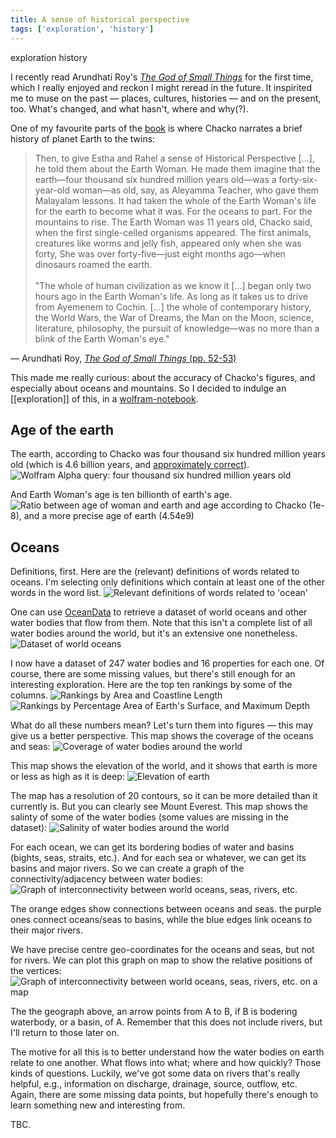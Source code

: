 ```yaml
---
title: A sense of historical perspective
tags: ['exploration', 'history']
---
```


<NoteTag color="beige">exploration</NoteTag>
<NoteTag color="beige">history</NoteTag>

I recently read Arundhati Roy's [*The God of Small Things*](https://www.worldcat.org/oclc/1123081276) for the first time, which I really enjoyed and reckon I might reread in the future. It inspirited me to muse on the past — places, cultures, histories — and on the present, too. What's changed, and what hasn't, where and why(?).

One of my favourite parts of the [book](books) is where Chacko narrates a brief history of planet Earth to the twins:

<blockquote class='font-serif text-justify leading-relaxed align-middle'>
  Then, to give Estha and Rahel a sense of Historical Perspective [...], he told them about the Earth Woman. He made them imagine that the earth—four thousand six hundred million years old—was a forty-six-year-old woman—as old, say, as Aleyamma Teacher, who gave them Malayalam lessons. It had taken the whole of the Earth Woman's life for the earth to become what it was. For the oceans to part. For the mountains to rise. The Earth Woman was 11 years old, Chacko said, when the first single-celled organisms appeared. The first animals, creatures like worms and jelly fish, appeared only when she was forty, She was over forty-five—just eight months ago—when dinosaurs roamed the earth.<br/><br/>
  "The whole of human civilization as we know it [...] began only two hours ago in the Earth Woman's life. As long as it takes us to drive from Ayemenem to Cochin. [...] the whole of contemporary history, the World Wars, the War of Dreams, the Man on the Moon, science, literature, philosophy, the pursuit of knowledge—was no more than a blink of the Earth Woman's eye."
</blockquote>
<p class='font-serif text-right pr-4 -mt-4'>
  — Arundhati Roy, <a href="https://www.worldcat.org/oclc/1123081276" target="_blank"><em>The God of Small Things</em> (pp. 52-53)</a>
</p>

This made me really curious: about the accuracy of Chacko's figures, and especially about oceans and mountains. So I decided to indulge an [[exploration]] of this, in a [wolfram-notebook](wolfram-notebooks).

<h2>Age of the earth</h2>

The earth, according to Chacko was four thousand six hundred million years old (which is 4.6 billion years, and [approximately correct](https://www.scientificamerican.com/article/how-science-figured-out-the-age-of-the-earth)).
<img
  src = "historical-perspective/wa.png"
  alt= "Wolfram Alpha query: four thousand six hundred million years old"
/>

And Earth Woman's age is ten billionth of earth's age.
<img
  src = "historical-perspective/ratio.png"
  alt= "Ratio between age of woman and earth and age according to Chacko (1e-8), and a more precise age of earth (4.54e9)"
/>

<h2>Oceans</h2>

Definitions, first. Here are the (relevant) definitions of words related to oceans. I'm selecting only definitions which contain at least one of the other words in the word list.
<img
  src = "historical-perspective/definitions.png"
  alt= "Relevant definitions of words related to 'ocean'"
/>

One can use [OceanData](http://reference.wolfram.com/language/ref/OceanData.html) to retrieve a dataset of world oceans and other water bodies that flow from them. Note that this isn't a complete list of all water bodies around the world, but it's an extensive one nonetheless.
<img
  src = "historical-perspective/oceans_dataset.png"
  alt= "Dataset of world oceans"
/>

I now have a dataset of 247 water bodies and 16 properties for each one. Of course, there are some missing values, but there's still enough for an interesting exploration. Here are the top ten rankings by some of the columns.
<img
  src = "historical-perspective/ranking_1.png"
  alt= "Rankings by Area and Coastline Length"
/>
<img
  src = "historical-perspective/ranking_2.png"
  alt= "Rankings by Percentage Area of Earth's Surface, and Maximum Depth"
/>

What do all these numbers mean? Let's turn them into figures — this may give us a better perspective. This map shows the coverage of the oceans and seas:
<img
  src = "historical-perspective/coverage.png"
  alt= "Coverage of water bodies around the world"
/>

This map shows the elevation of the world, and it shows that earth is more or less as high as it is deep:
<img
  src = "historical-perspective/elevation.png"
  alt= "Elevation of earth"
/>

The map has a resolution of 20 contours, so it can be more detailed than it currently is. But you can clearly see Mount Everest. This map shows the salinty of some of the water bodies (some values are missing in the dataset):
<img
  src = "historical-perspective/salinity.png"
  alt= "Salinity of water bodies around the world"
/>

For each ocean, we can get its bordering bodies of water and basins (bights, seas, straits, etc.). And for each sea or whatever, we can get its basins and major rivers. So we can create a graph of the connectivity/adjacency between water bodies:
<img
  src = "historical-perspective/all_graph.png"
  alt= "Graph of interconnectivity between world oceans, seas, rivers, etc."
/>

The orange edges show connections between oceans and seas. the purple ones connect oceans/seas to basins, while the blue edges link oceans to their major rivers.

We have precise centre geo-coordinates for the oceans and seas, but not for rivers. We can plot this graph on map to show the relative positions of the vertices:
<img
  src = "historical-perspective/part_geograph.png"
  alt= "Graph of interconnectivity between world oceans, seas, rivers, etc. on a map"
/>

The the geograph above, an arrow points from A to B, if B is bodering waterbody, or a basin, of A. Remember that this does not include rivers, but I'll return to those later on.

The motive for all this is to better understand how the water bodies on earth relate to one another. What flows into what; where and how quickly? Those kinds of questions. Luckily, we've got some data on rivers that's really helpful, e.g., information on discharge, drainage, source, outflow, etc. Again, there are some missing data points, but hopefully there's enough to learn something new and interesting from.

TBC.
